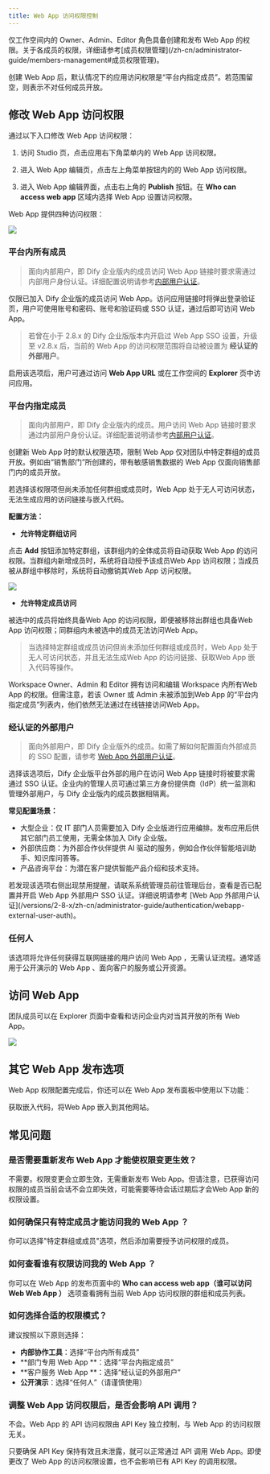```yaml
---
title: Web App 访问权限控制
---
```


<Info>
  仅工作空间内的 Owner、Admin、Editor 角色具备创建和发布 Web App 的权限。关于各成员的权限，详细请参考[成员权限管理](/zh-cn/administrator-guide/members-management#成员权限管理)。
</Info>

创建 Web App 后，默认情况下的应用访问权限是“平台内指定成员”。若范围留空，则表示不对任何成员开放。

## 修改 Web App 访问权限

通过以下入口修改 Web App 访问权限：

1. 访问 Studio 页，点击应用右下角菜单内的 Web App 访问权限。

2. 进入 Web App 编辑页，点击左上角菜单按钮内的的 Web App 访问权限。

3. 进入 Web App 编辑界面，点击右上角的 **Publish** 按钮。在 **Who can access web app** 区域内选择 Web App 设置访问权限。

Web App 提供四种访问权限：

![](https://assets-docs.dify.ai/2025/06/323f40cbf4d0091bc84724fd0bee529c.png)

### 平台内所有成员

> 面向内部用户，即 Dify 企业版内的成员访问 Web App 链接时要求需通过内部用户身份认证。详细配置说明请参考[内部用户认证](/versions/2-8-x/zh-cn/administrator-guide/authentication/enterprise-user-auth)。

仅限已加入 Dify 企业版的成员访问 Web App。访问应用链接时将弹出登录验证页，用户可使用账号和密码、账号和验证码或 SSO 认证，通过后即可访问 Web App。

> 若曾在小于 2.8.x 的 Dify 企业版版本内开启过 Web App SSO 设置，升级至 v2.8.x 后，当前的 Web App 的访问权限范围将自动被设置为 **经认证的外部用户**。

启用该选项后，用户可通过访问 **Web App URL** 或在工作空间的 **Explorer** 页中访问应用。

### 平台内指定成员

> 面向内部用户，即 Dify 企业版内的成员。用户访问 Web App 链接时要求通过内部用户身份认证。详细配置说明请参考[内部用户认证](/versions/2-8-x/zh-cn/administrator-guide/authentication/enterprise-user-auth)。

创建新 Web App 时的默认权限选项，限制 Web App 仅对团队中特定群组的成员开放。例如由“销售部门”所创建的，带有敏感销售数据的 Web App 仅面向销售部门内的成员开放。

若选择该权限项但尚未添加任何群组或成员时，Web App 处于无人可访问状态，无法生成应用的访问链接与嵌入代码。

**配置方法：**

- **允许特定群组访问**

点击 **Add** 按钮添加特定群组，该群组内的全体成员将自动获取 Web App 的访问权限。当群组内新增成员时，系统将自动授予该成员Web App 访问权限；当成员被从群组中移除时，系统将自动撤销其Web App 访问权限。

![](https://assets-docs.dify.ai/2025/06/2ae6a255c949c0e28ab2acd087db9b62.png)

- **允许特定成员访问**

被选中的成员将始终具备Web App 的访问权限，即便被移除出群组也具备Web App 访问权限；同群组内未被选中的成员无法访问Web App。

> 当选择特定群组或成员访问但尚未添加任何群组或成员时，Web App 处于无人可访问状态，并且无法生成Web App 的访问链接、获取Web App 嵌入代码等操作。

<Info>
    Workspace Owner、Admin 和 Editor 拥有访问和编辑 Workspace 内所有Web App 的权限。但需注意，若该 Owner 或 Admin 未被添加到Web App 的“平台内指定成员”列表内，他们依然无法通过在线链接访问Web App。
</Info>

### 经认证的外部用户

> 面向外部用户，即 Dify 企业版外的成员。如需了解如何配置面向外部成员的 SSO 配置，请参考 [Web App 外部用户认证](/versions/2-8-x/zh-cn/administrator-guide/authentication/webapp-external-user-auth)。

选择该选项后，Dify 企业版平台外部的用户在访问 Web App 链接时将被要求需通过 SSO 认证。企业内的管理人员可通过第三方身份提供商（IdP）统一监测和管理外部用户，与 Dify 企业版内的成员数据相隔离。

**常见配置场景：**

- 大型企业：仅 IT 部门人员需要加入 Dify 企业版进行应用编排。发布应用后供其它部门员工使用，无需全体加入 Dify 企业版。
- 外部供应商：为外部合作伙伴提供 AI 驱动的服务，例如合作伙伴智能培训助手、知识库问答等。
- 产品咨询平台：为潜在客户提供智能产品介绍和技术支持。

<Info>
  若发现该选项右侧出现禁用提醒，请联系系统管理员前往管理后台，查看是否已配置并开启 Web App 外部用户 SSO 认证。详细说明请参考 [Web App 外部用户认证](/versions/2-8-x/zh-cn/administrator-guide/authentication/webapp-external-user-auth)。
</Info>

### 任何人

该选项将允许任何获得互联网链接的用户访问 Web App ，无需认证流程。通常适用于公开演示的 Web App 、面向客户的服务或公开资源。

## 访问 Web App 

团队成员可以在 Explorer 页面中查看和访问企业内对当其开放的所有 Web App。

![](https://assets-docs.dify.ai/2025/04/44a22b6f66f80eae805a307388e5b3e9.png)

## 其它 Web App 发布选项

Web App 权限配置完成后，你还可以在 Web App 发布面板中使用以下功能：

<Card title="嵌入网站" icon="link" href="/zh-cn/user-guide/application-publishing/embedding-in-websites">
  获取嵌入代码，将Web App 嵌入到其他网站。
</Card>

## 常见问题

### 是否需要重新发布 Web App 才能使权限变更生效？

不需要。权限变更会立即生效，无需重新发布 Web App。但请注意，已获得访问权限的成员当前会话不会立即失效，可能需要等待会话过期后才会Web App 新的权限设置。

### 如何确保只有特定成员才能访问我的 Web App ？

你可以选择"特定群组或成员"选项，然后添加需要授予访问权限的成员。

### 如何查看谁有权限访问我的 Web App ？

你可以在 Web App 的发布页面中的 **Who can access web app（谁可以访问 Web Web App ）** 选项查看拥有当前 Web App 访问权限的群组和成员列表。

### 如何选择合适的权限模式？

建议按照以下原则选择：

- **内部协作工具**：选择“平台内所有成员”
- **部门专用 Web App **：选择“平台内指定成员”
- **客户服务 Web App **：选择“经认证的外部用户”
- **公开演示**：选择“任何人”（请谨慎使用）

### 调整 Web App 访问权限后，是否会影响 API 调用？

不会。Web App 的 API 访问权限由 API Key 独立控制，与 Web App 的访问权限无关。

只要确保 API Key 保持有效且未泄露，就可以正常通过 API 调用 Web App。即使更改了 Web App 的访问权限设置，也不会影响已有 API Key 的调用权限。
